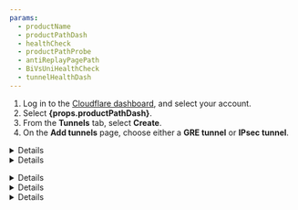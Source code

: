 ```yaml
---
params:
  - productName
  - productPathDash
  - healthCheck
  - productPathProbe
  - antiReplayPagePath
  - BiVsUniHealthCheck
  - tunnelHealthDash
---
```



<Render file="icmp-mfirewall" product="magic-transit" />

<Tabs syncKey="dashPlusAPI"> <TabItem label="Dashboard">

1. Log in to the [Cloudflare dashboard](https://dash.cloudflare.com/login), and select your account.
2. Select **{props.productPathDash}**.
3. From the **Tunnels** tab, select **Create**.
4. On the **Add tunnels** page, choose either a **GRE tunnel** or **IPsec tunnel**.

<Details header="GRE tunnel">

5. In **Name**, give your tunnel a descriptive name. This name must be unique, must not contain spaces or special characters, and must be 15 or fewer characters. Hover the mouse over `i` in the dashboard for more information.
6. Give your tunnel a description in **Description**. You do not have character restrictions here.
7. In **Interface address**, enter the internal IP address for your tunnel along with the interface's prefix length (either `/31` or `/30`). This is used to route traffic through the tunnel on the Cloudflare side. We recommend using an RFC1918 address scheme with a `/31` netmask, as it provides the most efficient use of IP address space.
8. In **Customer GRE endpoint**, enter your router's public IP address. This value is not needed if you intend to use a physical or virtual connection like Cloudflare Network Interconnect because Cloudflare will provide it.
9. In **Cloudflare GRE endpoint**, enter the anycast address you received from your account team.
10. Leave the default values for **TTL** and **MTU**.
11. _(Optional)_ **Tunnel health checks** are enabled by default. If you disable Tunnel health checks, your tunnels will appear 100% down in your <a href={props.tunnelHealthDash}>tunnel health dashboard</a> even when working. Cloudflare will keep sending traffic through the tunnel, without the means to detect if the tunnel goes down. You will have to set up your own system to detect down tunnels, as Cloudflare will not be able to warn you about down tunnels. Refer to <a href={props.productPathProbe}>Tunnel health checks</a> for more information.
12. _(Optional)_ If you keep **Tunnel health checks** enabled, choose the <a href={props.healthCheck}>**Health check rate**</a> for your tunnel. Available options are _Low_, _Medium_, and _High_.
13. The **Health check type** defaults to _Reply_ and to creating an ICMP reply. If your firewall drops this type of packet for assuming it is a type of attack, change this option to _Request_ which will create an ICMP request. Refer to <a href={props.productPathProbe}>Tunnel health checks</a> for more information.
14. The **Health check direction** defaults to **{props.BiVsUniHealthCheck}** for {props.productName}. Refer to [Bidirectional vs unidirectional health checks](#bidirectional-vs-unidirectional-health-checks) for more details.
15. _(Optional)_ **Health check target** is the customer end of the tunnel. This field is only visible when the **Health check direction** is set to _Unidirectional_.
16. _(Optional)_ We recommend you test your tunnel before officially adding it. To test the tunnel, select **Test tunnels**.
17. To add multiple tunnels, select **Add GRE tunnel** for each new tunnel.
18. After adding your tunnel information, select **Add tunnels** to save your changes.

</Details>

<Details header="IPsec tunnel">

5. In **Name**, give your tunnel a descriptive name. This name must be unique, must not contain spaces or special characters, and must be 15 or fewer characters. Hover the mouse over `i` in the dashboard for more information.
6. Give your tunnel a description in **Description**. You do not have character restrictions here.
7. In **Interface address**, enter the internal IP address for your tunnel along with the interface's prefix length (either `/31` or `/30`). This is used to route traffic through the tunnel on the Cloudflare side. We recommend using an RFC1918 address scheme with a `/31` netmask, as it provides the most efficient use of IP address space.
8. In **Customer endpoint**, enter your router's public IP address. This value is only required if your router is using an IKE ID of type `ID_IPV4_ADDR`.
9. In **Cloudflare endpoint**, enter the anycast address you received from your account team.
10. _(Optional)_ **Tunnel health checks** are enabled by default. If you disable Tunnel health checks,, your tunnels will appear 100% down in your <a href={props.tunnelHealthDash}>tunnel health dashboard</a> even when working. Cloudflare will keep sending traffic through the tunnel, without the means to detect if the tunnel goes down. You will have to set up your own system to detect down tunnels, as Cloudflare will not be able to warn you about down tunnels. Refer to <a href={props.productPathProbe}>Tunnel health checks</a> for more information.
11. _(Optional)_ If you keep **Tunnel health checks** enabled, choose the <a href={props.healthCheck}>**Health check rate**</a> for your tunnel. Available options are _Low_, _Medium_ and _High_.
12. _(Optional)_ The **Health check type** defaults to _Reply_ and to creating an ICMP reply. If your firewall drops this type of packet for assuming it is a type of attack, change this option to _Request_ which will create an ICMP request. Refer to <a href={props.productPathProbe}>Tunnel health checks</a> for more information.
13. _(Optional)_ The **Health check direction** defaults to **{props.BiVsUniHealthCheck}** for {props.productName}. Refer to [Bidirectional vs unidirectional health checks](#bidirectional-vs-unidirectional-health-checks) for more details.
14. _(Optional)_ **Health check target** is the customer end of the tunnel. This field is only visible when the **Health check direction** is set to _Unidirectional_.

    :::note
    IPsec tunnels will not function without a pre-shared key (PSK).
    :::

15. If you do not have a pre-shared key yet:

    1. Select **Add pre-shared key later**.
    2. _(Optional)_ We recommend you test your tunnel configuration before officially adding it. To test the tunnel, select **Test tunnels**.
    3. Select **Add tunnels**.
    4. The Cloudflare dashboard will load the list of tunnels you have configured. The IPsec tunnel you have just created will be listed with a warning in the form of a triangle to let you know it is not yet functional. Select **Edit**.
    5. Choose **Generate a new pre-shared key** > **Update and generate a pre-shared key**. Save the key to a safe place, and select **Done**.

16. If you already have a pre-shared key:

    1. Select **Use my own pre-shared key**.
    2. Paste your key in **Your pre-shared key**.
    3. _(Optional)_ We recommend you test your tunnel before officially adding it. To test the tunnel, select **Test tunnels**.
    4. Select **Add tunnels**.

17. (Optional) Enable **Replay protection** if you have devices that do not support disabling it. Refer to <a href={props.antiReplayPagePath}>Anti-replay protection</a> for more information.

</Details>

</TabItem> <TabItem label="API">

<Render file="connector/account-id-api-key" product="magic-wan" />

<Details header="GRE tunnel">

Create a `POST` request [using the API](/api/operations/magic-gre-tunnels-create-gre-tunnels) to create a GRE tunnel. You will need your [API Key](/fundamentals/api/get-started/keys/#view-your-global-api-key).

Example:

```bash
curl https://api.cloudflare.com/client/v4/accounts/{account_id}/magic/gre_tunnels \
--header "X-Auth-Email: <EMAIL>" \
--header "X-Auth-Key: <API_KEY>" \
--header "Content-Type: application/json" \
--data '{
  "gre_tunnels": [
    {
      "name": "<TUNNEL_NAME>",
      "description": "<TUNNEL_DESCRIPTION>",
      "interface_address": "<INTERFACE_ADDRESS>",
      "cloudflare_gre_endpoint": "<CLOUDFLARE_ENDPOINT>",
      "customer_gre_endpoint": "<CUSTOMER_ENDPOINT>"
    }
  ]
}'
```

</Details>

<Details header="IPsec tunnel">

1. Create a `POST` request [using the API](/api/operations/magic-ipsec-tunnels-create-ipsec-tunnels) to create an IPsec tunnel. You will need your [API Key](/fundamentals/api/get-started/keys/#view-your-global-api-key).

Note that in example below, replay protection is disabled by default. You can enable it with the flag `"replay_protection": true` for each IPsec tunnel, if the devices you use do not support disabling this feature. If you have already created IPsec tunnels, update them with a [`PUT` request](https://developers.cloudflare.com/api/operations/magic-ipsec-tunnels-update-ipsec-tunnel). <br/> Refer to <a href={props.antiReplayPagePath}>Anti-replay protection</a> for more information on this topic.

Example:

```bash
curl https://api.cloudflare.com/client/v4/accounts/{account_id}/magic/ipsec_tunnels \
--header "X-Auth-Email: <EMAIL>" \
--header "X-Auth-Key: <API_KEY>" \
--header "Content-Type: application/json" \
--data '{
  "ipsec_tunnels": [
    {
      "name": "<TUNNEL_NAME>",
      "description": "<TUNNEL_DESCRIPTION>",
      "interface_address": "<INTERFACE_ADDRESS>",
      "cloudflare_endpoint": "<CLOUDFLARE_ENDPOINT>",
      "customer_endpoint": "<CUSTOMER_ENDPOINT>",
      "replay_protection": false
    }
  ]
}'
```

```json output
{
	"result": {
		"ipsec_tunnels": [
			{
				"id": "<YOUR_TUNNEL_ID>",
				"interface_address": "<INTERFACE_ADDRESS>",
				"created_on": "2023-04-21T10:42:22.138586Z",
				"modified_on": "2023-04-21T10:42:22.138586Z",
				"name": "<TUNNEL_NAME>",
				"cloudflare_endpoint": "<CLOUDFLARE_ENDPOINT>",
				"customer_endpoint": "<CUSTOMER_ENDPOINT>",
				"remote_identities": {
					"hex_id": "<HEX_ID>",
					"fqdn_id": "<FQDN_ID>.ipsec.cloudflare.com",
					"user_id": "ipsec@<USER_ID>.ipsec.cloudflare.com"
				},
				"description": " test",
				"health_check": {
					"enabled": true,
					"target": "<TARGET>",
					"type": "reply",
					"rate": "mid"
				}
			}
		]
	},
	"success": true,
	"errors": [],
	"messages": []
}
```

2. Create a `POST` request to generate a PSK. Use the tunnel `id` you received from the previous command (exemplified by `<YOUR_TUNNEL_ID>` above):

```bash
curl --request POST \
https://api.cloudflare.com/client/v4/accounts/{account_id}/magic/ipsec_tunnels/{your_tunnel_id}/psk_generate \
--header "X-Auth-Email: <EMAIL>" \
--header "X-Auth-Key: <API_KEY>"
```

```json output
{
	"result": {
		"ipsec_id": "<IPSEC_ID>",
		"ipsec_tunnel_id": "<IPSEC_TUNNEL>",
		"psk": "<YOUR_PSK_KEY>",
		"psk_metadata": {
			"last_generated_on": "2023-04-21T10:48:15.953887008Z"
		}
	},
	"success": true,
	"errors": [],
	"messages": []
}
```

3. Use the above `psk` value to configure the IPsec tunnel on your equipment. You do not need to take further action to use the PSK on Cloudflare's side, as this value is automatically set.

</Details>

<Details header="Configure bidirectional health checks">

Bidirectional health checks are available for GRE and IPsec tunnels. For Magic WAN this option defaults to bidirectional, while for Magic Transit it defaults to unidirectional.

You can enable bidirectional health checks via the API with `--data '{"health_check": {"direction": "bidirectional"}}'`. For example:

```bash
curl https://api.cloudflare.com/client/v4/accounts/{account_id}/magic/ipsec_tunnels \
--header "X-Auth-Email: <EMAIL>" \
--header "X-Auth-Key: <API_KEY>" \
--header "Content-Type: application/json" \
--data '{"health_check": {"direction": "bidirectional"}}'
```

</Details>

</TabItem> </Tabs>
